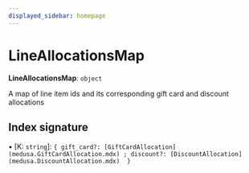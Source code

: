 ```yaml
---
displayed_sidebar: homepage
---
```



# LineAllocationsMap

 **LineAllocationsMap**: `object`

A map of line item ids and its corresponding gift card and discount
allocations

## Index signature

▪ [K: `string`]: ``{ gift_card?: [GiftCardAllocation](medusa.GiftCardAllocation.mdx) ; discount?: [DiscountAllocation](medusa.DiscountAllocation.mdx)  }``
